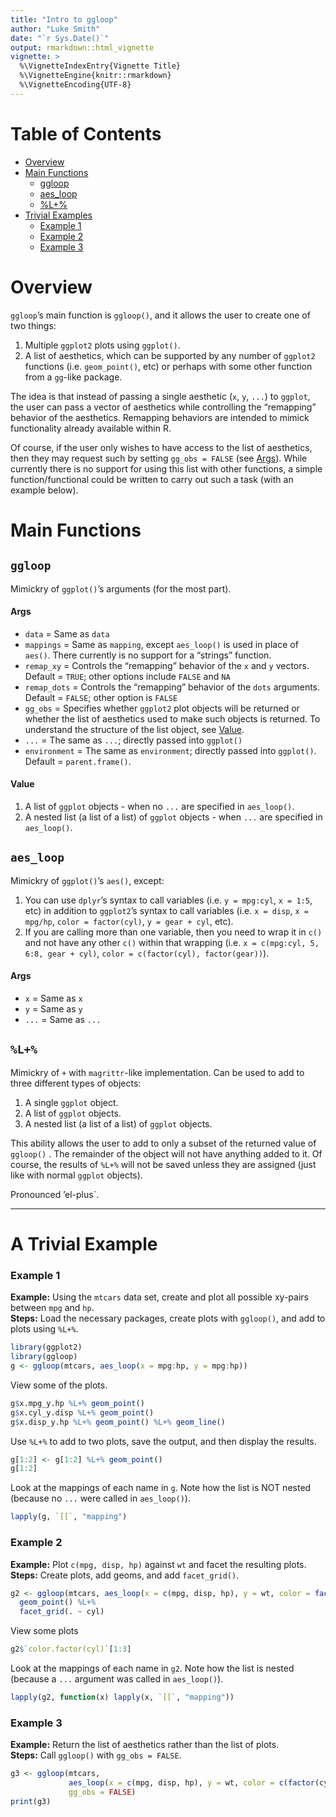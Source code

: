 ```yaml
---
title: "Intro to ggloop"
author: "Luke Smith"
date: "`r Sys.Date()`"
output: rmarkdown::html_vignette
vignette: >
  %\VignetteIndexEntry{Vignette Title}
  %\VignetteEngine{knitr::rmarkdown}
  %\VignetteEncoding{UTF-8}
---
```


# Table of Contents

* [Overview](#overview)
* [Main Functions](#main-functions)
    * [ggloop](#ggloop)
    * [aes_loop](#aes_loop)
    * [%L+%](#l)
* [Trivial Examples](#trivial-examples)
    * [Example 1](#example-1)
    * [Example 2](#example-2)
    * [Example 3](#example-3)

# Overview

`ggloop`'s main function is `ggloop()`, and it allows the user to create one of two things:

1. Multiple `ggplot2` plots using `ggplot()`.
2. A list of aesthetics, which can be supported by any number of `ggplot2` functions (i.e. `geom_point()`, etc) or perhaps with some other function from a `gg`-like package.

The idea is that instead of passing a single aesthetic (`x`, `y`, `...`) to `ggplot`, the user can pass a vector of aesthetics while controlling the "remapping" behavior of the aesthetics. Remapping behaviors are intended to mimick functionality already available within R.

Of course, if the user only wishes to have access to the list of aesthetics, then they may request such by setting `gg_obs = FALSE` (see [Args](#args)). While currently there is no support for using this list with other functions, a simple function/functional could be written to carry out such a task (with an example below). 

# Main Functions

## `ggloop`

Mimickry of `ggplot()`'s arguments (for the most part).

#### Args  

* `data` = Same as `data`
* `mappings` = Same as `mapping`, except `aes_loop()` is used in place of `aes()`. There currently is no support for a "strings" function.
* `remap_xy` = Controls the "remapping" behavior of the `x` and `y` vectors. Default = `TRUE`; other options include `FALSE` and `NA`
* `remap_dots` = Controls the "remapping" behavior of the `dots` arguments. Default = `FALSE`; other option is `FALSE`
* `gg_obs` = Specifies whether `ggplot2` plot objects will be returned or whether the list of aesthetics used to make such objects is returned. To understand the structure of the list object, see [Value](#value).
* `...` = The same as `...`; directly passed into `ggplot()`
* `environment` = The same as `environment`; directly passed into `ggplot()`. Default = `parent.frame()`.

#### Value

  1. A list of `ggplot` objects - when no `...` are specified in `aes_loop()`.
  2. A nested list (a list of a list) of `ggplot` objects - when `...` are specified in `aes_loop()`.

## `aes_loop`

Mimickry of `ggplot()`'s `aes()`, except:

  1. You can use `dplyr`'s syntax to call variables (i.e. `y = mpg:cyl`, `x = 1:5`, etc) in addition to `ggplot2`'s syntax to call variables (i.e. `x = disp`, `x = mpg/hp`, `color = factor(cyl)`, `y = gear + cyl`, etc).
  2. If you are calling more than one variable, then you need to wrap it in `c()` and not have any other `c()` within that wrapping (i.e. `x = c(mpg:cyl, 5, 6:8, gear + cyl)`, `color = c(factor(cyl), factor(gear))`).

#### Args

* `x` = Same as `x`
* `y` = Same as `y`
* `...` = Same as `...`

## `%L+%`

Mimickry of `+` with `magrittr`-like implementation. Can be used to add to three different types of objects:

  1. A single `ggplot` object.
  2. A list of `ggplot` objects.
  3. A nested list (a list of a list) of `ggplot` objects.
  
This ability allows the user to add to only a subset of the returned value of `ggloop()` . The remainder of the object will not have anything added to it. Of course, the results of `%L+%` will not be saved unless they are assigned (just like with normal `ggplot` objects).

Pronounced 'el-plus`.

---

# A Trivial Example

### Example 1

**Example:** Using the `mtcars` data set, create and plot all possible xy-pairs between `mpg` and `hp`.  
**Steps:** Load the necessary packages, create plots with `ggloop()`, and add to plots using `%L+%`.

```r
library(ggplot2)
library(ggloop)
g <- ggloop(mtcars, aes_loop(x = mpg:hp, y = mpg:hp))
```

View some of the plots.
```r
g$x.mpg_y.hp %L+% geom_point()
g$x.cyl_y.disp %L+% geom_point()
g$x.disp_y.hp %L+% geom_point() %L+% geom_line()
```

Use `%L+%` to add to two plots, save the output, and then display the results.
```r
g[1:2] <- g[1:2] %L+% geom_point()
g[1:2]
```

Look at the mappings of each name in `g`. Note how the list is NOT nested (because no `...` were called in `aes_loop()`).
```r
lapply(g, `[[`, "mapping")
```

### Example 2

**Example:** Plot `c(mpg, disp, hp)` against `wt` and facet the resulting plots.  
**Steps:** Create plots, add geoms, and add `facet_grid()`.  

```r
g2 <- ggloop(mtcars, aes_loop(x = c(mpg, disp, hp), y = wt, color = factor(cyl))) %L+%
  geom_point() %L+%
  facet_grid(. ~ cyl)
```

View some plots
```r
g2$`color.factor(cyl)`[1:3]
```

Look at the mappings of each name in `g2`. Note how the list is nested (because a `...` argument was called in `aes_loop()`).
```r
lapply(g2, function(x) lapply(x, `[[`, "mapping"))
```

### Example 3

**Example:** Return the list of aesthetics rather than the list of plots.  
**Steps:** Call `ggloop()` with `gg_obs = FALSE`.

```r
g3 <- ggloop(mtcars,
             aes_loop(x = c(mpg, disp, hp), y = wt, color = c(factor(cyl), factor(gear))), 
             gg_obs = FALSE)
print(g3)
```
